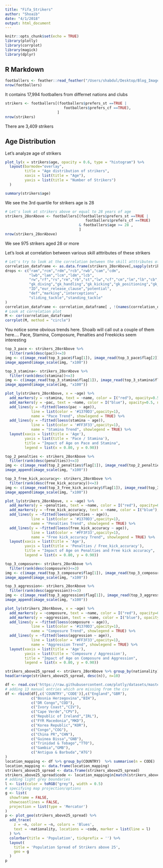```yaml
---
title: "Fifa_Strikers"
author: "Shoaib"
date: "4/1/2018"
output: html_document
---
```


```r
knitr::opts_chunk$set(echo = TRUE)
library(plotly)
library(corrplot)
library(magick)
library(dplyr)
```

## R Markdown


```r
footballers <- feather::read_feather("/Users/shabdul/Desktop/Blog_Images/complete.feather")
nrow(footballers)
```
It contains 17,994 footballers from differnet nations and clubs

```r
strikers <- footballers[(footballers$prefers_st ==TRUE |
                           footballers$prefers_cf ==TRUE),
                        ]
nrow(strikers)
```
There are 3,409 strikers



## Age Distribution

Let's analyze age of strikers

```r
plot_ly(x = strikers$age, opacity = 0.6, type = "histogram") %>%
  layout(barmode="overlay",
         title = "Age distribution of strikers",
         xaxis = list(title = "Age"),
         yaxis = list(title = "Number of Strikers")
  )
```




```r
summary(strikers$age)
```
We see the 3rd quartile for strikers age is 28

```r
# Let's look at strikers above or equal to 28 years of age
strikers_28orAbove <- footballers[(footballers$prefers_st ==TRUE |
                                     footballers$prefers_cf ==TRUE)
                                  & footballers$age >= 28 ,
                                  ]
nrow(strikers_28orAbove)
```

We see 975 strikers aged 28 or more


Let's look at correlation between various skill atttributes of these strikers

```r
# Let's try to look at the correlation between the skill atttributes of these strikers
correlation_dataframe <- as.data.frame(strikers_28orAbove[,sapply(strikers_28orAbove, function(x) is.numeric(x))])
drops <- c("ram","rcm","rdm","rcb","rwb","cam","cdm",
           "lwb","lam","lcm","ldm","lcb",
           "rw","rf","rs","rm","rb","st","lw","cf","cm","lm","lb","cb","ls","lf","gk",
           "gk_diving","gk_handling","gk_kicking","gk_positioning","gk_reflexes",
           "ID","eur_release_clause","potential",
           "def","marking","interceptions",
           "sliding_tackle","standing_tackle"
)
correlation_dataframe <- correlation_dataframe[ , !(names(correlation_dataframe) %in% drops)]
# Look at correlation plot
M <- cor(correlation_dataframe)
corrplot(M, method = "circle")
```

You notice some obvious trends here. Shoaib will call out a couple of  them here.... Pace, Stamina, Composure, Penalties and Freekicks seem interesting


```r
top_3_pace <- strikers_28orAbove %>%
  filter(rank(desc(pac))<=3)
img <- c(image_read(top_3_pace$flag[1]), image_read(top_3_pace$flag[2]), image_read(top_3_pace$flag[3]))
image_append(image_scale(img, "x100"))
```

```r
top_3_stamina<- strikers_28orAbove %>%
  filter(rank(desc(stamina))<=3)
img <- c(image_read(top_3_stamina$flag[1]), image_read(top_3_stamina$flag[2]), image_read(top_3_stamina$flag[3]))
image_append(image_scale(img, "x100"))
```

```r
plot_ly(strikers_28orAbove, x = ~age) %>%
  add_markers(y = ~stamina, text = ~name, color = I("red"), opacity=0.5, name = "Stamina", showlegend = TRUE) %>%
  add_markers(y = ~pac, text = ~name, color = I("blue"), opacity=0.5, name = "Pace", showlegend = TRUE) %>%
  add_lines(y = ~fitted(loess(pac ~ age)),
            line = list(color = '#1370D3',opacity=1),
            name = "Pace Trend", showlegend = TRUE) %>%
  add_lines(y = ~fitted(loess(stamina ~ age)),
            line = list(color = '#FF3F33',opacity=1),
            name = "Stamina Trend", showlegend = TRUE) %>%
  layout(xaxis = list(title = 'Age'),
         yaxis = list(title = 'Pace / Stamina'),
         title = "Impact of Age on Pace and Stamina",
         legend = list(x = 0.80, y = 0.90))
```

```r
top_2_penalties <- strikers_28orAbove %>%
  filter(rank(desc(penalties))<=3)
img <- c(image_read(top_2_penalties$flag[1]), image_read(top_2_penalties$flag[2]))
image_append(image_scale(img, "x100"))
```



```r
top_3_free_kick_accuracy<- strikers_28orAbove %>%
  filter(rank(desc(free_kick_accuracy))<=3)
img <- c(image_read(top_3_free_kick_accuracy$flag[1]), image_read(top_3_free_kick_accuracy$flag[2]), image_read(top_3_free_kick_accuracy$flag[3]))
image_append(image_scale(img, "x100"))
```


```r
plot_ly(strikers_28orAbove, x = ~age) %>%
  add_markers(y = ~penalties, text = ~name, color = I("red"), opacity=0.5, name = "Penalties", showlegend = TRUE) %>%
  add_markers(y = ~free_kick_accuracy, text = ~name, color = I("blue"), opacity=0.5, name = "Free kick accuracy", showlegend = TRUE) %>%
  add_lines(y = ~fitted(loess(penalties ~ age)),
            line = list(color = '#1370D3',opacity=1),
            name = "Penalties Trend", showlegend = TRUE) %>%
  add_lines(y = ~fitted(loess(free_kick_accuracy ~ age)),
            line = list(color = '#FF3F33',opacity=1),
            name = "Free kick_accuracy Trend", showlegend = TRUE) %>%
  layout(xaxis = list(title = 'Age'),
         yaxis = list(title = 'Penalties / Free_kick_accuracy'),
         title = "Impact of Age on Penalties and Free kick accuracy",
         legend = list(x = 0.80, y = 0.90))
```


```r
top_3_composure<- strikers_28orAbove %>%
  filter(rank(desc(composure))<=3)
img <- c(image_read(top_3_composure$flag[1]), image_read(top_3_composure$flag[2]), image_read(top_3_composure$flag[3]))
image_append(image_scale(img, "x100"))
```

```r
top_3_aggression<- strikers_28orAbove %>%
  filter(rank(desc(aggression))<=3)
img <- c(image_read(top_3_aggression$flag[1]), image_read(top_3_aggression$flag[2]), image_read(top_3_aggression$flag[3]))
image_append(image_scale(img, "x100"))
```



```r
plot_ly(strikers_28orAbove, x = ~age) %>%
  add_markers(y = ~composure, text = ~name, color = I("red"), opacity=0.5, name = "Composure", showlegend = TRUE) %>%
  add_markers(y = ~aggression, text = ~name, color = I("blue"), opacity=0.5, name = "Aggression", showlegend = TRUE) %>%
  add_lines(y = ~fitted(loess(composure ~ age)),
            line = list(color = '#1370D3',opacity=1),
            name = "Composure Trend", showlegend = TRUE) %>%
  add_lines(y = ~fitted(loess(aggression ~ age)),
            line = list(color = '#FF3F33',opacity=1),
            name = "Aggression Trend", showlegend = TRUE) %>%
  layout(xaxis = list(title = 'Age'),
         yaxis = list(title = 'Composure / Aggression'),
         title = "Impact of Age on Composure and Aggression",
         legend = list(x = 0.80, y = 0.90))
```

```r
strikers_above25_spread <- strikers_28orAbove %>% group_by(nationality)  %>% summarise(n = n()) %>% arrange(desc(n))
head(arrange(strikers_above25_spread, desc(n)), n=10)
```




```r
df <- read.csv('https://raw.githubusercontent.com/plotly/datasets/master/2014_world_gdp_with_codes.csv',stringsAsFactors = FALSE)
# adding 13 manual entries which are missing from the csv
df <- rbind(df[,c('COUNTRY','CODE')],c("England","GBR"),
            c("Bosnia Herzegovina","BIH"),
            c("DR Congo","COD"),
            c("Ivory Coast","CIV"),
            c("Cape Verde","CPV"),
            c("Republic of Ireland","IRL"),
            c("FYR Macedonia","MKD"),
            c("Korea Republic","KOR"),
            c("Congo","COG"),
            c("China PR","CHN"),
            c("Guinea Bissa","GNB"),
            c("Trinidad & Tobago","TTO"),
            c("Gambia","GMB"),
            c("Antigua & Barbuda","ATG")
)
location_mapping <- df %>% group_by(COUNTRY)  %>% summarise(n = CODE)
location_mapping <- data.frame(location_mapping)
strikers_above25_spread <- data.frame(strikers_above25_spread)
strikers_above25_spread$code <- location_mapping$n[match(strikers_above25_spread$nationality,location_mapping$COUNTRY)]
# adding light grey boundaries
l <- list(color = toRGB("grey"), width = 0.5)
# specifying map projection/options
g <- list(
  showframe = FALSE,
  showcoastlines = FALSE,
  projection = list(type = 'Mercator')
)
p <- plot_geo(strikers_above25_spread) %>%
  add_trace(
    z = ~n, color = ~n, colors = 'Blues',
    text = ~nationality, locations = ~code, marker = list(line = l)
  ) %>%
  colorbar(title = 'Population', tickprefix = '') %>%
  layout(
    title = 'Population Spread of Strikers above 25',
    geo = g
  )
p
```







